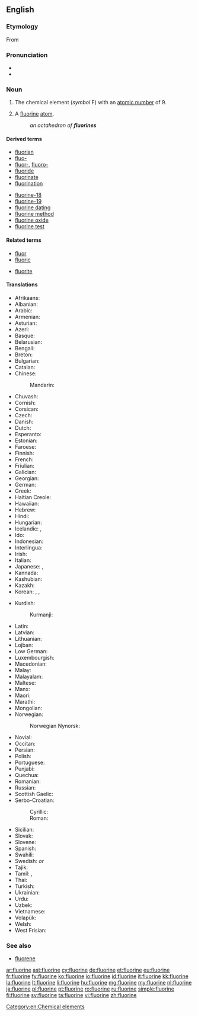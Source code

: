 ==English==
{{elements|F|oxygen|O|neon|Ne}}

===Etymology===
From {{etyl|la}} {{term|fluor||flow|lang=la}} {{suffix| |ine}}

===Pronunciation===
* {{audio|en-us-fluorine.ogg|Audio (US)}}
* {{rhymes|ɔːrɪn}}

===Noun===
{{en-noun|s|-}}
{{wikipedia}}

# {{uncountable}} The chemical element (''symbol'' F) with an [[atomic number]] of 9.
# {{chemistry|countable}} A [[fluorine]] [[atom]].
#: ''an octahedron of '''fluorines'''''

====Derived terms====
{{der-top}}
* [[fluorian]]
* [[fluo-]]
* [[fluor-]], [[fluoro-]]
* [[fluoride]]
* [[fluorinate]]
* [[fluorination]]
{{der-mid}}
* [[fluorine-18]]
* [[fluorine-19]]
* [[fluorine dating]]
* [[fluorine method]]
* [[fluorine oxide]]
* [[fluorine test]]
{{der-bottom}}

====Related terms====
{{rel-top}}
* [[fluor]]
* [[fluoric]]
{{rel-mid}}
* [[fluorite]]
{{rel-bottom}}

====Translations====
{{trans-top|chemical element}}
* Afrikaans: {{t-|af|fluoor}}
* Albanian: {{t-|sq|fluor}}
* Arabic: {{t-|ar|فلور|m|tr=filūr}}
* Armenian: {{t-|hy|ֆտոր|tr=ftor}}
* Asturian: {{t+|ast|flúor}}
* Azeri: {{t-|az|flüor}}
* Basque: {{t-|eu|fluoroa}}
* Belarusian: {{t-|be|фтор|m|tr=ftor}}
* Bengali: {{t-|bn|ফ্লুরিন|sc=Beng}}
* Breton: {{t|br|fluor|m}}
* Bulgarian: {{t-|bg|флуор|m|tr=fluór}}
* Catalan: {{t-|ca|fluor}}
* Chinese:
*: Mandarin: {{t|cmn|氟|tr=fú|sc=Hani}}
* Chuvash: {{tø|cv|фтор|sc=Cyrl}}
* Cornish: {{t|kw|fluryn}}
* Corsican: {{t-|co|fluoru}}
* Czech: {{t+|cs|fluor|m}}
* Danish: {{t-|da|fluor}}
* Dutch: {{t+|nl|fluor|n}}
* Esperanto: {{t+|eo|fluoro}}
* Estonian: {{t+|et|fluor}}
* Faroese: {{t-|fo|flúr}}
* Finnish: {{t+|fi|fluori}}
* French: {{t+|fr|fluor|m}}
* Friulian: {{t|fur|fluôr}}
* Galician: {{t+|gl|flúor}}
* Georgian: {{t|ka|ფთორი|tr=p't'ori|sc=Geor}}
* German: {{t+|de|Fluor|n}}
* Greek: {{t+|el|φθόριο|n|tr=fthório}}
* Haitian Creole: {{tø|ht|fliyò}}
* Hawaiian: {{tø|haw|fluorine}}
* Hebrew: {{t+|he|פלואור|tr=fluor}}
* Hindi: {{t-|hi|तरस्विनी|tr=tarasvinī}}
* Hungarian: {{t+|hu|fluor}}
* Icelandic: {{t+|is|flúor|n}}, {{t+|is|flúr}}
* Ido: {{t+|io|fluoro}}
* Indonesian: {{t+|id|fluor}}
* Interlingua: {{t|ia|fluor}}
* Irish: {{t+|ga|fluairín}}
* Italian: {{t+|it|fluoro|m}}
* Japanese: {{t+|ja|フッ素|tr=fusso}}, {{t+|ja|フッソ|tr=fusso}}
* Kannada: {{t-|kn|ಫ್ಲೂರೀನ್|sc=Knda}}
* Kashubian: {{t|csb|fluòr}}
* Kazakh: {{t-|kk|фтор|tr=ftor|sc=Cyrl}}
* Korean: {{t+|ko|플루오르|tr=peulluoreu|sc=Hang}}, {{t+|ko|불소|tr=弗素, bulso|sc=Hang}}, {{t-|ko|플루오린|tr=peulluorin|sc=Hang}}
{{trans-mid}}
* Kurdish:
*: Kurmanji: {{t-|ku|fluor}}
* Latin: {{t+|la|fluor}}
* Latvian: {{t-|lv|fluors|m}}
* Lithuanian: {{t+|lt|fluoras}}
* Lojban: {{t-|jbo|li'orkliru}}
* Low German: {{t-|nds|fluor}}
* Luxembourgish: {{t-|lb|Fluor}}
* Macedonian: {{t-|mk|флуор|tr=fluor}}
* Malay: {{t-|ms|fluorin}}
* Malayalam: {{t-|ml|ഫ്ലൂറിന്‍|sc=Mlym}}
* Maltese: {{t|mt|fluoru}}
* Manx: {{t|gv|fluoreen}}
* Maori: {{t-|mi|hau kōwhai}}
* Marathi: {{t-|mr|फ्लोरिन|sc=Deva}}
* Mongolian: {{t-|mn|фтор|tr=ftor|sc=Cyrl}}
* Norwegian: {{t+|no|fluor}}
*: Norwegian Nynorsk: {{t+|nn|fluor}}
* Novial: {{tø|nov|fluore}}
* Occitan: {{t-|oc|fluor}}
* Persian: {{t+|fa|فلوئور|tr=folu'or, felo'or, flu'or}}
* Polish: {{t+|pl|fluor|m}}
* Portuguese: {{t+|pt|flúor|m}}
* Punjabi: {{t-|pa|ਫਲੋਰੀਨ|sc=Guru}}
* Quechua: {{t-|qu|flur}}
* Romanian: {{t+|ro|fluor|n}}
* Russian: {{t+|ru|фтор|m|tr=ftor}}
* Scottish Gaelic: {{t|gd|fluairin}}
* Serbo-Croatian:
*: Cyrillic: {{t-|sh|флуор|m|sc=Cyrl}}
*: Roman: {{t-|sh|fluor|m|sc=Latn}}
* Sicilian: {{t+|scn|fluoru}}
* Slovak: {{t-|sk|fluór|m}}
* Slovene: {{t+|sl|fluor}}
* Spanish: {{t+|es|flúor|m}}
* Swahili: {{t-|sw|florini}}
* Swedish: {{t+|sv|fluor|n}} ''or'' {{c}}
* Tajik: {{t-|tg|фтор|tr=ftor|sc=Cyrl}}
* Tamil: {{t-|ta|ஃவுளூரின்}}, {{t-|ta|வினைவியம்|tr=vinaiviyam}}
* Thai: {{t-|th|ฟลูออรีน|tr=flūorīn}}
* Turkish: {{t+|tr|flor}}
* Ukrainian: {{t-|uk|фтор|m|tr=ftor}}
* Urdu: {{t-|ur|فلورین|tr=florīn}}
* Uzbek: {{t-|uz|фтор|tr=ftor|sc=Cyrl}}
* Vietnamese: {{t+|vi|flo}}
* Volapük: {{t+|vo|fluorin}}
* Welsh: {{t+|cy|fflworin}}
* West Frisian: {{t|fy|fluor}}
{{trans-bottom}}

===See also===
* [[fluorene]]


[[Category:en:Chemical elements]]

[[ar:fluorine]]
[[ast:fluorine]]
[[cy:fluorine]]
[[de:fluorine]]
[[et:fluorine]]
[[eu:fluorine]]
[[fr:fluorine]]
[[fy:fluorine]]
[[ko:fluorine]]
[[io:fluorine]]
[[id:fluorine]]
[[it:fluorine]]
[[kk:fluorine]]
[[la:fluorine]]
[[lt:fluorine]]
[[li:fluorine]]
[[hu:fluorine]]
[[mg:fluorine]]
[[my:fluorine]]
[[nl:fluorine]]
[[ja:fluorine]]
[[pl:fluorine]]
[[pt:fluorine]]
[[ro:fluorine]]
[[ru:fluorine]]
[[simple:fluorine]]
[[fi:fluorine]]
[[sv:fluorine]]
[[ta:fluorine]]
[[vi:fluorine]]
[[zh:fluorine]]